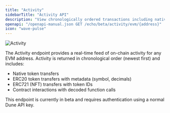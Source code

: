 ```yaml
---
title: "Activity"
sidebarTitle: "Activity API"
description: "View chronologically ordered transactions including native transfers, ERC20 movements, NFT transfers, and decoded contract interactions."
openapi: "/openapi-manual.json GET /echo/beta/activity/evm/{address}"
icon: "wave-pulse"
---
```


<Frame>
  <img
    src="/images/evm/activity.svg"
    alt="Activity"
    title="Activity"
    className="mx-auto"
    style={{ width:"100%" }}
  />
</Frame>

The Activity endpoint provides a real-time feed of on-chain activity for any EVM address. Activity is returned in chronological order (newest first) and includes:

- Native token transfers
- ERC20 token transfers with metadata (symbol, decimals)
- ERC721 (NFT) transfers with token IDs
- Contract interactions with decoded function calls

<Note>
  This endpoint is currently in beta and requires authentication using a normal Dune API key.
</Note>